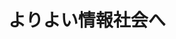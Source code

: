 ﻿---
title: "よりよい情報社会へ"
category: "情報理工学院"
vol: 63
interviewee: "徳永 健伸 "
url: ""
tags: ["情報","自然言語処理","自然","言語","膨大"]
pdf: "63-2.pdf"
career: ""
pdfurl: "63-2/63-2.pdf"
preface: "近年、社会には膨大な量の情報が氾濫している。その情報全てに我々が目を通すことは到底不可能である。そこで必要となってくるのが必要な情報の重要な部分に速やかにアクセスすることである。徳永では自然言語処理を用いた技術によってこれの実現を目指している。"
---
